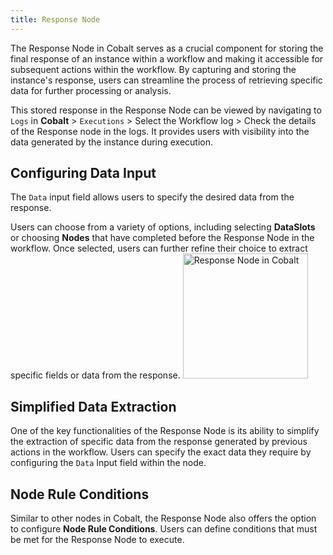 ```yaml
---
title: Response Node
---
```

The Response Node in Cobalt serves as a crucial component for storing the final response of an instance within a workflow and making it accessible for subsequent actions within the workflow. By capturing and storing the instance's response, users can streamline the process of retrieving specific data for further processing or analysis.

This stored response in the Response Node can be viewed by navigating to `Logs` in **Cobalt** >  `Executions` > Select the Workflow log > Check the details of the Response node in the logs. It provides users with visibility into the data generated by the instance during execution.

## Configuring Data Input
The `Data` input field allows users to specify the desired data from the response. 

Users can choose from a variety of options, including selecting **DataSlots** or choosing **Nodes** that have completed before the Response Node in the workflow. Once selected, users can further refine their choice to extract specific fields or data from the response.
<img height="200" src="/images/Guides/Workflow/response-node.png" alt="Response Node in Cobalt"/>

## Simplified Data Extraction
One of the key functionalities of the Response Node is its ability to simplify the extraction of specific data from the response generated by previous actions in the workflow. Users can specify the exact data they require by configuring the `Data` Input field within the node.



## Node Rule Conditions
Similar to other nodes in Cobalt, the Response Node also offers the option to configure **Node Rule Conditions**. Users can define conditions that must be met for the Response Node to execute.

